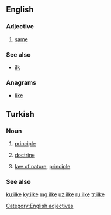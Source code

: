 {{also|İlke}}
==English==

===Adjective===
{{en-adj|-}}

# {{context|obsolete|lang=en}} [[same]]
#: {{rfquotek|Geoffrey Chaucer}}

===See also===
* [[ilk]]

===Anagrams===
* [[like#English|like]]

==Turkish==

===Noun===
{{tr-noun|yi|ler}}

# [[principle]]
# {{context|philosophy|lang=tr}} [[doctrine]]
# {{context|physics|lang=tr}} [[law of nature]], [[principle]]

===See also===

[[Category:English adjectives]]

[[ku:ilke]]
[[ky:ilke]]
[[mg:ilke]]
[[uz:ilke]]
[[ru:ilke]]
[[tr:ilke]]